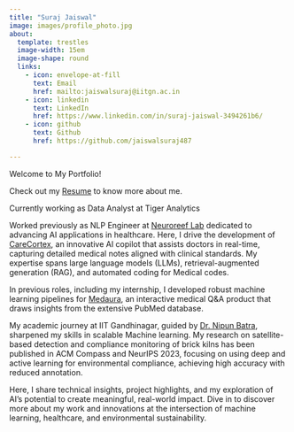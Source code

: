 ```yaml
---
title: "Suraj Jaiswal"
image: images/profile_photo.jpg
about: 
  template: trestles
  image-width: 15em
  image-shape: round
  links:
    - icon: envelope-at-fill
      text: Email
      href: mailto:jaiswalsuraj@iitgn.ac.in
    - icon: linkedin
      text: LinkedIn
      href: https://www.linkedin.com/in/suraj-jaiswal-3494261b6/
    - icon: github
      text: Github
      href: https://github.com/jaiswalsuraj487

---
```


Welcome to My Portfolio!

Check out my [Resume](https://jaiswalsuraj487.github.io/resume/Suraj_Jaiswal_Resume.pdf) to know more about me.

Currently working as Data Analyst at Tiger Analytics

Worked previously as NLP Engineer at [Neuroreef Lab](https://www.linkedin.com/company/neuroreef-labs/) dedicated to advancing AI applications in healthcare. Here, I drive the development of [CareCortex](https://carecortex.ai/), an innovative AI copilot that assists doctors in real-time, capturing detailed medical notes aligned with clinical standards. My expertise spans large language models (LLMs), retrieval-augmented generation (RAG), and automated coding for Medical codes.

In previous roles, including my internship, I developed robust machine learning pipelines for [Medaura](https://medaura.ai/), an interactive medical Q&A product that draws insights from the extensive PubMed database.

My academic journey at IIT Gandhinagar, guided by [Dr. Nipun Batra](https://nipunbatra.github.io/), sharpened my skills in scalable Machine learning. My research on satellite-based detection and compliance monitoring of brick kilns has been published in ACM Compass and NeurIPS 2023, focusing on using deep and active learning for environmental compliance, achieving high accuracy with reduced annotation.

Here, I share technical insights, project highlights, and my exploration of AI's potential to create meaningful, real-world impact. Dive in to discover more about my work and innovations at the intersection of machine learning, healthcare, and environmental sustainability.


